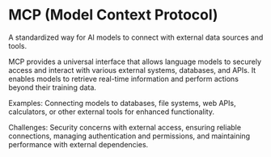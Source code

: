 # MCP (Model Context Protocol)

A standardized way for AI models to connect with external data sources and tools.

MCP provides a universal interface that allows language models to securely access and interact with various external systems, databases, and APIs. It enables models to retrieve real-time information and perform actions beyond their training data.

Examples: Connecting models to databases, file systems, web APIs, calculators, or other external tools for enhanced functionality.

Challenges: Security concerns with external access, ensuring reliable connections, managing authentication and permissions, and maintaining performance with external dependencies.